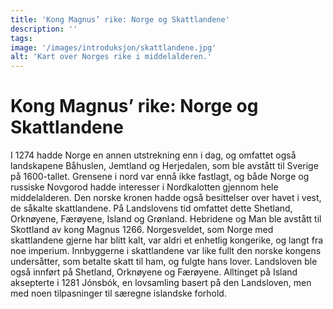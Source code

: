```yaml
---
title: 'Kong Magnus’ rike: Norge og Skattlandene'
description: ''
tags:
image: '/images/introduksjon/skattlandene.jpg'
alt: 'Kart over Norges rike i middelalderen.'
---
```



# Kong Magnus’ rike: Norge og Skattlandene

<Container stil="initial side">
    I 1274 hadde Norge en annen utstrekning enn i dag, og omfattet også landskapene Båhuslen, Jemtland og Herjedalen, som ble avstått til Sverige på 1600-tallet. Grensene i nord var ennå ikke fastlagt, og både Norge og russiske Novgorod hadde interesser i Nordkalotten gjennom hele middelalderen. Den norske kronen hadde også besittelser over havet i vest, de såkalte skattlandene. På Landslovens tid omfattet dette Shetland, Orknøyene, Færøyene, Island og Grønland. Hebridene og Man ble avstått til Skottland av kong Magnus 1266. Norgesveldet, som Norge med skattlandene gjerne har blitt kalt, var aldri et enhetlig kongerike, og langt fra noe imperium. Innbyggerne i skattlandene var like fullt den norske kongens undersåtter, som betalte skatt til ham, og fulgte hans lover. Landsloven ble også innført på Shetland, Orknøyene og Færøyene. Alltinget på Island aksepterte i 1281 Jónsbók, en lovsamling basert på den Landsloven, men med noen tilpasninger til særegne islandske forhold.
</Container>
